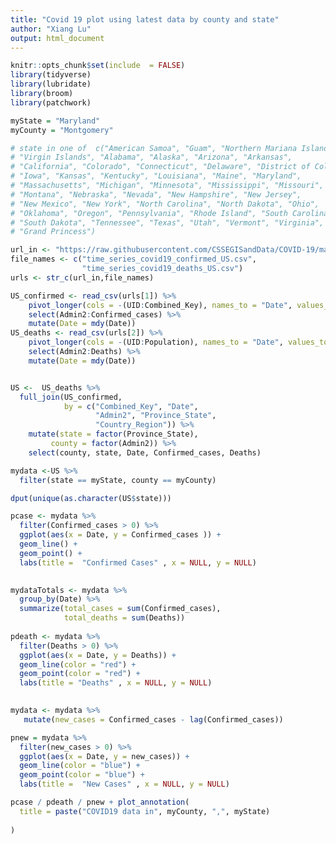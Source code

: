 ```yaml
---
title: "Covid 19 plot using latest data by county and state"
author: "Xiang Lu"
output: html_document
---
```


```r
knitr::opts_chunk$set(include  = FALSE)
library(tidyverse)
library(lubridate)
library(broom)
library(patchwork)
```

```r

myState = "Maryland"
myCounty = "Montgomery"

# state in one of  c("American Samoa", "Guam", "Northern Mariana Islands", "Puerto Rico", 
# "Virgin Islands", "Alabama", "Alaska", "Arizona", "Arkansas", 
# "California", "Colorado", "Connecticut", "Delaware", "District of Columbia", "Florida", "Georgia", "Hawaii", "Idaho", "Illinois", "Indiana", 
# "Iowa", "Kansas", "Kentucky", "Louisiana", "Maine", "Maryland", 
# "Massachusetts", "Michigan", "Minnesota", "Mississippi", "Missouri", 
# "Montana", "Nebraska", "Nevada", "New Hampshire", "New Jersey", 
# "New Mexico", "New York", "North Carolina", "North Dakota", "Ohio", 
# "Oklahoma", "Oregon", "Pennsylvania", "Rhode Island", "South Carolina", 
# "South Dakota", "Tennessee", "Texas", "Utah", "Vermont", "Virginia", 
# "Grand Princess")

```



```r
url_in <- "https://raw.githubusercontent.com/CSSEGISandData/COVID-19/master/csse_covid_19_data/csse_covid_19_time_series/"
file_names <- c("time_series_covid19_confirmed_US.csv",
                "time_series_covid19_deaths_US.csv")
urls <- str_c(url_in,file_names)
```

```r
US_confirmed <- read_csv(urls[1]) %>%
    pivot_longer(cols = -(UID:Combined_Key), names_to = "Date", values_to = "Confirmed_cases") %>%
    select(Admin2:Confirmed_cases) %>%
    mutate(Date = mdy(Date))
US_deaths <- read_csv(urls[2]) %>%
    pivot_longer(cols = -(UID:Population), names_to = "Date", values_to ="Deaths") %>%
    select(Admin2:Deaths) %>%
    mutate(Date = mdy(Date))



```

```r
US <-  US_deaths %>%
  full_join(US_confirmed, 
            by = c("Combined_Key", "Date", 
                   "Admin2", "Province_State", 
                   "Country_Region")) %>%
    mutate(state = factor(Province_State), 
         county = factor(Admin2)) %>%
    select(county, state, Date, Confirmed_cases, Deaths)

```


```r

mydata <-US %>%
  filter(state == myState, county == myCounty)  

dput(unique(as.character(US$state)))

```

```r
pcase <- mydata %>%
  filter(Confirmed_cases > 0) %>%
  ggplot(aes(x = Date, y = Confirmed_cases )) +
  geom_line() +
  geom_point() + 
  labs(title =  "Confirmed Cases" , x = NULL, y = NULL)  
  

mydataTotals <- mydata %>% 
  group_by(Date) %>%
  summarize(total_cases = sum(Confirmed_cases), 
            total_deaths = sum(Deaths))
  
pdeath <- mydata %>%
  filter(Deaths > 0) %>%
  ggplot(aes(x = Date, y = Deaths)) +
  geom_line(color = "red") +
  geom_point(color = "red") +
  labs(title = "Deaths" , x = NULL, y = NULL)

 
mydata <- mydata %>%
   mutate(new_cases = Confirmed_cases - lag(Confirmed_cases)) 

pnew = mydata %>%
  filter(new_cases > 0) %>%
  ggplot(aes(x = Date, y = new_cases)) +
  geom_line(color = "blue") +
  geom_point(color = "blue") +
  labs(title =  "New Cases" , x = NULL, y = NULL)

```


```r
pcase / pdeath / pnew + plot_annotation(
  title = paste("COVID19 data in", myCounty, ",", myState) 
   
)
```

